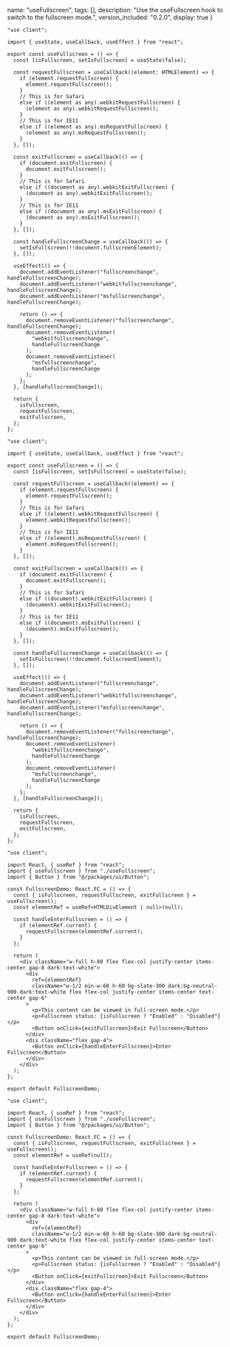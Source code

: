 
  name: "useFullscreen",
  tags: [],
  description: "Use the useFullscreen hook to switch to the fullscreen mode.",
  version_included: "0.2.0",
  display: true
}

<Wrapper>

<ImportsWrapper>

</ImportsWrapper>

<CodeBlock> 

```tsx|Name
"use client";

import { useState, useCallback, useEffect } from "react";

export const useFullscreen = () => {
  const [isFullscreen, setIsFullscreen] = useState(false);

  const requestFullscreen = useCallback((element: HTMLElement) => {
    if (element.requestFullscreen) {
      element.requestFullscreen();
    }
    // This is for Safari
    else if ((element as any).webkitRequestFullscreen) {
      (element as any).webkitRequestFullscreen();
    }
    // This is for IE11
    else if ((element as any).msRequestFullscreen) {
      (element as any).msRequestFullscreen();
    }
  }, []);

  const exitFullscreen = useCallback(() => {
    if (document.exitFullscreen) {
      document.exitFullscreen();
    }
    // This is for Safari
    else if ((document as any).webkitExitFullscreen) {
      (document as any).webkitExitFullscreen();
    }
    // This is for IE11
    else if ((document as any).msExitFullscreen) {
      (document as any).msExitFullscreen();
    }
  }, []);

  const handleFullscreenChange = useCallback(() => {
    setIsFullscreen(!!document.fullscreenElement);
  }, []);

  useEffect(() => {
    document.addEventListener("fullscreenchange", handleFullscreenChange);
    document.addEventListener("webkitfullscreenchange", handleFullscreenChange);
    document.addEventListener("msfullscreenchange", handleFullscreenChange);

    return () => {
      document.removeEventListener("fullscreenchange", handleFullscreenChange);
      document.removeEventListener(
        "webkitfullscreenchange",
        handleFullscreenChange
      );
      document.removeEventListener(
        "msfullscreenchange",
        handleFullscreenChange
      );
    };
  }, [handleFullscreenChange]);

  return {
    isFullscreen,
    requestFullscreen,
    exitFullscreen,
  };
};
```

```jsx|Name
"use client";

import { useState, useCallback, useEffect } from "react";

export const useFullscreen = () => {
  const [isFullscreen, setIsFullscreen] = useState(false);

  const requestFullscreen = useCallback((element) => {
    if (element.requestFullscreen) {
      element.requestFullscreen();
    }
    // This is for Safari
    else if ((element).webkitRequestFullscreen) {
      element.webkitRequestFullscreen();
    }
    // This is for IE11
    else if ((element).msRequestFullscreen) {
      element.msRequestFullscreen();
    }
  }, []);

  const exitFullscreen = useCallback(() => {
    if (document.exitFullscreen) {
      document.exitFullscreen();
    }
    // This is for Safari
    else if ((document).webkitExitFullscreen) {
      (document).webkitExitFullscreen();
    }
    // This is for IE11
    else if ((document).msExitFullscreen) {
      (document).msExitFullscreen();
    }
  }, []);

  const handleFullscreenChange = useCallback(() => {
    setIsFullscreen(!!document.fullscreenElement);
  }, []);

  useEffect(() => {
    document.addEventListener("fullscreenchange", handleFullscreenChange);
    document.addEventListener("webkitfullscreenchange", handleFullscreenChange);
    document.addEventListener("msfullscreenchange", handleFullscreenChange);

    return () => {
      document.removeEventListener("fullscreenchange", handleFullscreenChange);
      document.removeEventListener(
        "webkitfullscreenchange",
        handleFullscreenChange
      );
      document.removeEventListener(
        "msfullscreenchange",
        handleFullscreenChange
      );
    };
  }, [handleFullscreenChange]);

  return {
    isFullscreen,
    requestFullscreen,
    exitFullscreen,
  };
};
```

```tsx|Implementation
"use client";

import React, { useRef } from "react";
import { useFullscreen } from "./useFullscreen";
import { Button } from "@/packages/ui/Button";

const FullscreenDemo: React.FC = () => {
  const { isFullscreen, requestFullscreen, exitFullscreen } = useFullscreen();
  const elementRef = useRef<HTMLDivElement | null>(null);

  const handleEnterFullscreen = () => {
    if (elementRef.current) {
      requestFullscreen(elementRef.current);
    }
  };

  return (
    <div className="w-full h-80 flex flex-col justify-center items-center gap-8 dark:text-white">
      <div
        ref={elementRef}
        className="w-1/2 min-w-60 h-60 bg-slate-300 dark:bg-neutral-900 dark:text-white flex flex-col justify-center items-center text-center gap-6"
      >
        <p>This content can be viewed in full-screen mode.</p>
        <p>Fullscreen status: {isFullscreen ? "Enabled" : "Disabled"}</p>
        <Button onClick={exitFullscreen}>Exit Fullscreen</Button>
      </div>
      <div className="flex gap-4">
        <Button onClick={handleEnterFullscreen}>Enter Fullscreen</Button>
      </div>
    </div>
  );
};

export default FullscreenDemo;
```
```jsx|Implementation
"use client";

import React, { useRef } from "react";
import { useFullscreen } from "./useFullscreen";
import { Button } from "@/packages/ui/Button";

const FullscreenDemo: React.FC = () => {
  const { isFullscreen, requestFullscreen, exitFullscreen } = useFullscreen();
  const elementRef = useRef(null);

  const handleEnterFullscreen = () => {
    if (elementRef.current) {
      requestFullscreen(elementRef.current);
    }
  };

  return (
    <div className="w-full h-80 flex flex-col justify-center items-center gap-8 dark:text-white">
      <div
        ref={elementRef}
        className="w-1/2 min-w-60 h-60 bg-slate-300 dark:bg-neutral-900 dark:text-white flex flex-col justify-center items-center text-center gap-6"
      >
        <p>This content can be viewed in full-screen mode.</p>
        <p>Fullscreen status: {isFullscreen ? "Enabled" : "Disabled"}</p>
        <Button onClick={exitFullscreen}>Exit Fullscreen</Button>
      </div>
      <div className="flex gap-4">
        <Button onClick={handleEnterFullscreen}>Enter Fullscreen</Button>
      </div>
    </div>
  );
};

export default FullscreenDemo;
```
</CodeBlock>




<Display>
    <Demo/>
</Display>
</Wrapper>